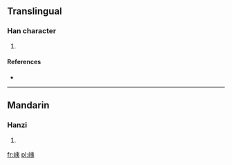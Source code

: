 ==Translingual==

===Han character===
{{Han char|rn=46|rad=山|as=06|sn=9|four=2573<sub>2</sub>|canj=山大弓 (UKN)}}

# {{defn|Han|sort=山06}}

====References====
* {{Han ref|kx=0310.280|dkj=08040|dj=0610.200|hdz=10770.050|uh=5CD3|ud=23763|bh=CEA7|bd=52903}}

----

==Mandarin==

===Hanzi===
{{cmn-hanzi|pin=[[huán]] ([[huan2]]), [[yí]] ([[yi2]])|wg=huan<sup>2</sup>, i<sup>2</sup>}}

# {{defn|Mandarin|sort=山06}}

[[fr:峓]]
[[pl:峓]]
